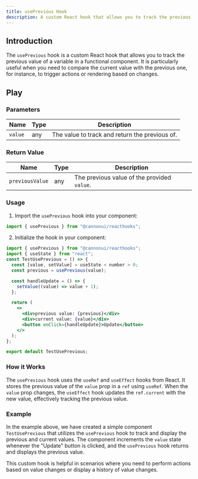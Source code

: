 ```yaml
---
title: usePrevious Hook
description: A custom React hook that allows you to track the previous value of a variable in a functional component
---
```



## Introduction

The `usePrevious` hook is a custom React hook that allows you to track the previous value of a variable in a functional component. It is particularly useful when you need to compare the current value with the previous one, for instance, to trigger actions or rendering based on changes.

## Play

<UseMap client:visible />

### Parameters

| Name    | Type | Description                                    |
| ------- | ---- | ---------------------------------------------- |
| `value` | any  | The value to track and return the previous of. |

### Return Value

| Name            | Type | Description                                 |
| --------------- | ---- | ------------------------------------------- |
| `previousValue` | any  | The previous value of the provided `value`. |

### Usage

1. Import the `usePrevious` hook into your component:

```jsx
import { usePrevious } from "@cannonui/reacthooks";
```

2. Initialize the hook in your component:

```jsx
import { usePrevious } from "@cannonui/reacthooks";
import { useState } from "react";
const TestUsePrevious = () => {
  const [value, setValue] = useState < number > 0;
  const previous = usePrevious(value);

  const handleUpdate = () => {
    setValue((value) => value + 1);
  };

  return (
    <>
      <div>previous value: {previous}</div>
      <div>current value: {value}</div>
      <button onClick={handleUpdate}>Update</button>
    </>
  );
};

export default TestUsePrevious;
```

### How it Works

The `usePrevious` hook uses the `useRef` and `useEffect` hooks from React. It stores the previous value of the `value` prop in a `ref` using `useRef`. When the `value` prop changes, the `useEffect` hook updates the `ref.current` with the new value, effectively tracking the previous value.

### Example

In the example above, we have created a simple component `TestUsePrevious` that utilizes the `usePrevious` hook to track and display the previous and current values. The component increments the `value` state whenever the "Update" button is clicked, and the `usePrevious` hook returns and displays the previous value.

This custom hook is helpful in scenarios where you need to perform actions based on value changes or display a history of value changes.
